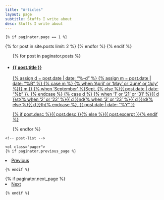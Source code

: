 ```yaml
---
title: "Articles"
layout: page
subtitle: Stuffs I write about
desc: Stuffs I write about
---
```

    {% if paginator.page == 1 %}
{% for post in site.posts limit: 2 %}
<link rel="prerender" href="{{ post.url | prepend: site.baseurl | prepend: site.url }}">
    {% endfor %}
{% endif %}

<ul class="post-list">
    {% for post in paginator.posts %}
<li class="post">
    <a class="post-link" href="{{ post.url | prepend: site.baseurl }}">
    <h4 class="post-title">{{ post.title }}</h4>
    <time class="post-date" datetime="{{ post.date }}">
    {% assign d = post.date | date: "%-d" %}
      {% assign m = post.date | date: "%B" %}
{% case m %}
{% when 'April' or 'May' or 'June' or 'July' %}{{ m }}
{% when 'September' %}Sept.
{% else %}{{ post.date | date: "%b" }}.
{% endcase %}
{% case d %}
{% when '1' or '21' or '31' %}{{ d }}st{% when '2' or '22' %}{{ d }}nd{% when '3' or '23' %}{{ d }}rd{% else %}{{ d }}th{% endcase %},
{{ post.date | date: "%Y" }}
</time>
    <p class="post-desc">{% if post.desc %}{{ post.desc }}{% else %}{{ post.excerpt }}{% endif %}</p>
    </a>
    </li>
    {% endfor %}
</ul>
    <!-- post-list -->
    
    <ol class="pager">
    {% if paginator.previous_page %}
<li class="pager-prev">
    <a href="{{ paginator.previous_page_path }}">Previous</a>
    </li>
    {% endif %}
{% if paginator.next_page %}
<li class="pager-next">
    <a href="{{ paginator.next_page_path }}">Next</a>
    </li>
    {% endif %}
</ol>